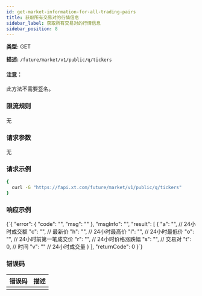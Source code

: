 ```yaml
---
id: get-market-information-for-all-trading-pairs
title: 获取所有交易对的行情信息
sidebar_label: 获取所有交易对的行情信息
sidebar_position: 8
---
```


**类型:** GET

**描述:** `/future/market/v1/public/q/tickers`

#### 注意：

此方法不需要签名。

### 限流规则

无

### 请求参数

无

### 请求示例

```bash title="Request"
{
  curl -G "https://fapi.xt.com/future/market/v1/public/q/tickers" 
}
```

### 响应示例


<CodeBlock language="json" title="Response">
  {`{
  "error": {
    "code": "",
    "msg": ""
  },
  "msgInfo": "",
  "result": [
    {
      "a": "", // 24小时成交额
      "c": "", // 最新价
      "h": "", // 24小时最高价
      "l": "", // 24小时最低价
      "o": "", // 24小时前第一笔成交价
      "r": "", // 24小时价格涨跌幅
      "s": "", // 交易对
      "t": 0,  // 时间
      "v": ""  // 24小时成交量
    }
  ],
  "returnCode": 0
}`}
</CodeBlock>

### 错误码

| 错误码 | 描述 |
|-------------|----------------|
|  |  |
